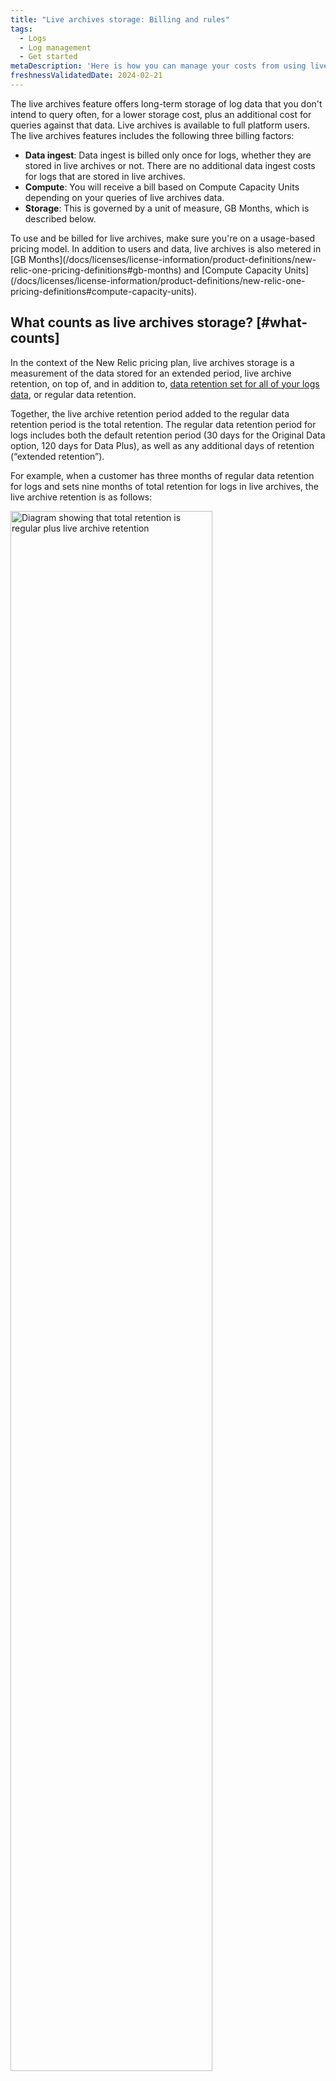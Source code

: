 ```yaml
---
title: "Live archives storage: Billing and rules" 
tags:
  - Logs
  - Log management
  - Get started
metaDescription: 'Here is how you can manage your costs from using live archives'
freshnessValidatedDate: 2024-02-21 
---
```



The live archives feature offers long-term storage of log data that you don't intend to query often, for a lower storage cost, plus an additional cost for queries against that data. Live archives is available to full platform users. The live archives features includes the following three billing factors:

* **Data ingest**: Data ingest is billed only once for logs, whether they are stored in live archives or not. There are no additional data ingest costs for logs that are stored in live archives.
* **Compute**: You will receive a bill based on Compute Capacity Units depending on your queries of live archives data.
* **Storage**: This is governed by a unit of measure, GB Months, which is described below. 

<Callout variant="tip">
  To use and be billed for live archives, make sure you're on a usage-based pricing model. In addition to users and data, live archives is also metered in [GB Months](/docs/licenses/license-information/product-definitions/new-relic-one-pricing-definitions#gb-months) and [Compute Capacity Units](/docs/licenses/license-information/product-definitions/new-relic-one-pricing-definitions#compute-capacity-units).
</Callout>

## What counts as live archives storage? [#what-counts]

In the context of the New Relic pricing plan, live archives storage is a measurement of the data stored for an extended period, live archive retention, on top of, and in addition to, [data retention set for all of your logs data](/docs/data-apis/manage-data/manage-data-retention/#adjust-retention), or regular data retention. 

Together, the live archive retention period added to the regular data retention period is the total retention. The regular data retention period for logs includes both the default retention period (30 days for the Original Data option, 120 days for Data Plus), as well as any additional days of retention (“extended retention”).

For example, when a customer has three months of regular data retention for logs and sets nine months of total retention for logs in live archives, the live archive retention is as follows:

<img
    width="80%;"
    title="Retention diagram"
    alt="Diagram showing that total retention is regular plus live archive retention"
    src={logsDataRetention}
/>

<Callout variant="important">
A GB Month is a measurement of the volume of data and length of time stored by the Products for the benefit of the Customer, including from the Software, the Customer Properties, or Third-Party Services. GB Months also includes telemetry data from preview or pre-release versions of software. For more details, see our [definitions](/docs/licenses/license-information/product-definitions/new-relic-one-pricing-definitions#gb-months).
</Callout>

## How do we calculate storage? [#calculate]

When you purchase the add-on Live Archives Storage, we measure storage in GB Months. GB Months are calculated for each day. 

We count how many bytes were stored in live archives as of the end of a given day (UTC). To count bytes stored in live archives, we sum the GB Ingested for (total retention - regular data retention) days, starting from total retention days ago, moving forward in time. Then, we divide that number of bytes by the number of days in the month. To get the total GB Months for one month, we can then just add up the GB Months for the days of that month.

**Example**: Let's say a customer has configured 60 days of total retention for logs, with 30 days of regular data retention. That means a log spends the last 30 days of those 60 days in live archives storage and after the total 60 days, the log expires from live archives and is no longer retained. If the customer has been collecting data for several months, at a steady 1 GB/day of logs ingested, 30 GB will reside in regular logs storage and 30 GB more will reside in live archives. Each day, one GB is ingested into standard storage and one new GB expires from live archives and is deleted.

For the purposes of this example, in month 9 we would: 

* Count the 30 GB stored in live archives, and 
* Since month 9 is 30 days long, record 1 GB Months (30 GB/30 days) of storage usage for on the 1st. 
* Repeat this same measurement for each day of month 9, since the “bucket” of 30 days of Live Archives Storage remains full with 30 GB for the entire month. 

Adding up all the days' measurements, each of 1 GB Month, gives a total of 30 GB Months by Oct 1. Therefore, this customer has used 30 GB Months of storage for the month of September.

## Other calculation details [#other-calc-details] 

Here are some additional aspects of our calculation:

* In the context of our pricing model, a GB is defined as 1 billion bytes.
* Monthly live archives storage (GB Months) is rounded up to the nearest integer. For example, if your organization uses 99.9 GB Months during a month, that's counted as 100 GB Months.
* Retention for a given day of usage rating is considered to be the last value set for the UTC day. Applies to both regular data retention and live archives storage.
* Timestamp from when data enters usage pipeline is used to calculate usage, not the logs timestamp or back- or forward-dated event timestamp.

